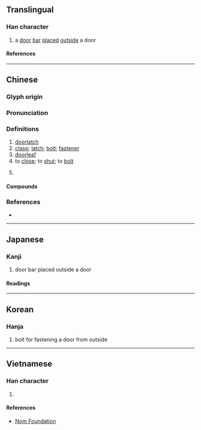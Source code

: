{{character info}}
==Translingual==

===Han character===
{{Han char|rn=63|rad=戶|as=05|sn=9|four=37227|canj=HSBR,ISBR|ids=⿸戶冋, ⿸户冋}}

# a [[door]] [[bar]] [[place]]d [[outside]] a door

====References====
{{Han ref|kx=0416.040|dkj=11728|dj=0761.030|hdz=32262.020|uh=6243}}

----

==Chinese==
{{zh-forms|alt=𢇺,𨴀,扄,銄}}

===Glyph origin===
{{Han etym}}

===Pronunciation===
{{zh-pron
|m=jiōng,jiǒng
|c=gwing1,gwing2
|mc=y
|oc=y
|cat=n,v,pn
}}

===Definitions===
{{zh-hanzi}}

# [[doorlatch]]
# [[clasp]]; [[latch]]; [[bolt]]; [[fastener]] {{gl|on some item}}
# [[doorleaf]]
# to [[close]]; to [[shut]]; to [[bolt]] {{gl|a door}}
# {{lb|zh|Chinese mythology}} {{w|Jiong of Xia}} {{gl|twelfth [[king]] of the [[semi-legendary]] {{w|Xia dynasty}}}}

====Compounds====
{{zh-der|基扃|泉扃|扃關|扃戶|扃扃|扃鐍|扃鍵|扃門|扃絹|門不夜扃}}

===References===
* {{R:yue:mfccd}}

----

==Japanese==

===Kanji===
{{ja-kanji|grade=|rs=戶05}}

# door bar placed outside a door

====Readings====
{{ja-readings
|on=けい, きょう, へん
|kun=かんぬき, とびら
}}

----

==Korean==

===Hanja===
{{ko-hanja|경}}

# bolt for fastening a door from outside

----

==Vietnamese==

===Han character===
{{vi-readings|rs=戶05|reading=quynh}}

# {{rfdef|vi|sort=戶05}}

====References====
* [http://nomfoundation.org/common/nom_details.php?codepoint=6243 Nom Foundation]